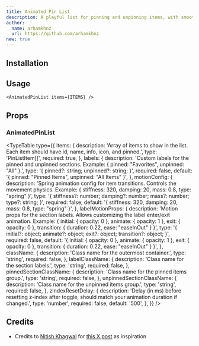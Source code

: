 ```yaml
---
title: Animated Pin List
description: A playful list for pinning and unpinning items, with smooth animated transitions as items move between groups.
author:
  name: arhamkhnz
  url: https://github.com/arhamkhnz
new: true
---
```


<ComponentPreview name="animated-pin-list-demo" />

## Installation

<ComponentInstallation name="animated-pin-list" />

## Usage

```tsx
<AnimatedPinList items={ITEMS} />
```

## Props

### AnimatedPinList

<TypeTable
  type={{
    items: {
      description:
        'Array of items to show in the list. Each item should have id, name, info, icon, and pinned.',
      type: 'PinListItem[]',
      required: true,
    },
    labels: {
      description:
        'Custom labels for the pinned and unpinned sections. Example: { pinned: "Favorites", unpinned: "All" }.',
      type: '{ pinned?: string; unpinned?: string; }',
      required: false,
      default: '{ pinned: "Pinned Items", unpinned: "All Items" }',
    },
    motionConfig: {
      description:
        'Spring animation config for item transitions. Controls the movement physics. Example: { stiffness: 320, damping: 20, mass: 0.8, type: "spring" }',
      type: '{ stiffness?: number; damping?: number; mass?: number; type?: string; }',
      required: false,
      default: '{ stiffness: 320, damping: 20, mass: 0.8, type: "spring" }',
    },
    labelMotionProps: {
      description:
        'Motion props for the section labels. Allows customizing the label enter/exit animation. Example: { initial: { opacity: 0 }, animate: { opacity: 1 }, exit: { opacity: 0 }, transition: { duration: 0.22, ease: "easeInOut" } }',
      type: '{ initial?: object; animate?: object; exit?: object; transition?: object; }',
      required: false,
      default:
        '{ initial: { opacity: 0 }, animate: { opacity: 1 }, exit: { opacity: 0 }, transition: { duration: 0.22, ease: "easeInOut" } }',
    },
    className: {
      description: 'Class name for the outermost container.',
      type: 'string',
      required: false,
    },
    labelClassName: {
      description: 'Class name for the section labels.',
      type: 'string',
      required: false,
    },
    pinnedSectionClassName: {
      description: 'Class name for the pinned items group.',
      type: 'string',
      required: false,
    },
    unpinnedSectionClassName: {
      description: 'Class name for the unpinned items group.',
      type: 'string',
      required: false,
    },
    zIndexResetDelay: {
      description:
        'Delay (in ms) before resetting z-index after toggle, should match your animation duration if changed.',
      type: 'number',
      required: false,
      default: '500',
    },
  }}
/>

## Credits

- Credits to [Nitish Khagwal](https://x.com/nitishkmrk) for [this X post](https://x.com/nitishkmrk/status/1933050634594660800) as inspiration
